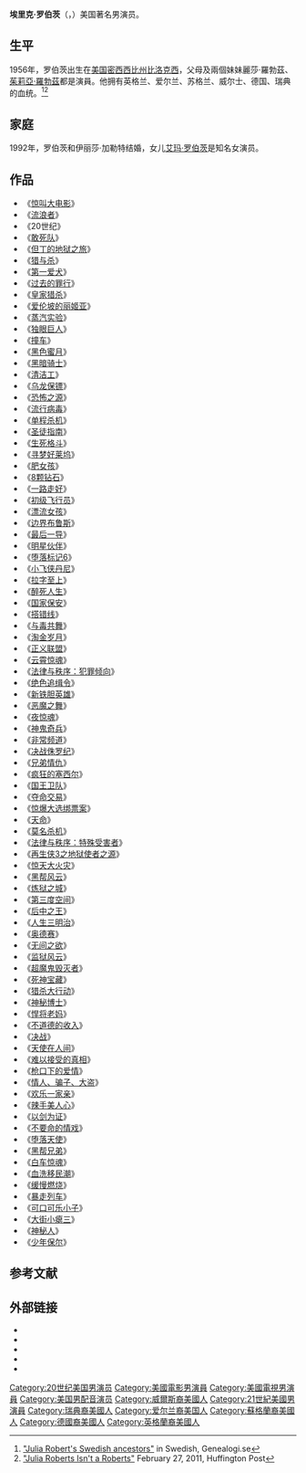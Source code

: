 {{noteTA
|T=zh-hans:埃里克·罗伯茨; zh-hant:艾力克·羅勃茲;
|1=zh-hans:埃里克·罗伯茨; zh-hant:艾力克·羅勃茲;
|2=zh-hans:罗伯茨; zh-hant:羅勃茲;
|3=zh-hans:丽莎·罗伯茨; zh-hant:麗莎·羅勃茲;
}}
{{艺人<!--导演、男演员、女演员、男歌手、女歌手、节目主持-->
| 图片     = Eric Roberts FSC 2015.jpg
| 图片尺寸 = 250px
| 图片简介 = 埃里克·罗伯茨，2015年
| 姓名     = 埃里克·罗伯茨
| 类型     = 男演员
| 原名     = 
| 英文名   = {{lang|en|Eric Roberts}}
| 綽號     = 
| 国籍     = {{USA}}
| 民族     = 美国人
| 出生日期 = {{Birth date and age|1956|4|18}}
| 出生地点 = [[美国|美国]][[密西西比州|密西西比州]][[比洛克西_(密西西比州)|比洛克西]]
| 逝世日期 = <!--卒年在前生年在后{{death date and age|}} -->
| 逝世地点 = 
| 职业     = 演员
| 语言     = [[英语|英语]]
| 教育程度 = 
| 宗教信仰 = 
| 配偶     = {{marriage|伊丽莎·加勒特|1992|}}
| 儿女     = 女儿[[艾玛·罗伯茨|艾玛·罗伯茨]]
| 父母     = 華特·佳迪·罗伯茨<br />贝蒂·卢·贝蒂努斯
| 親屬     = 麗莎·羅勃茲<br>（大妹）<br>[[茱莉亞·羅勃茲|茱莉亞·羅勃茲]]<br>（小妹）
| 活跃年代 = 1977年至今
| 代表作   = 《吉普赛之王》<br />《逃亡列车》
| 经纪公司 = 
| 奖项     =  <!--  {{Awards|award= |year= |title= }} -->
| 网站     = <!-- {{URL|www.example.com}} -->
| IMDb     = 
}}
'''埃里克·罗伯茨'''（{{lang-en|Eric Roberts}}，{{bd|1956年|4月18日|||catIdx=L}}）美国著名男演员。

== 生平 ==
1956年，罗伯茨出生在[[美国|美国]][[密西西比州|密西西比州]][[比洛克西_(密西西比州)|比洛克西]]，父母及兩個妹妹麗莎·羅勃茲、[[茱莉亞·羅勃茲|茱莉亞·羅勃茲]]都是演員。他拥有英格兰、爱尔兰、苏格兰、威尔士、德国、瑞典的血统。<ref>[http://www.genealogi.se/julia.htm "Julia Robert's Swedish ancestors"] {{Wayback|url=http://www.genealogi.se/julia.htm |date=19970331004946 }} in Swedish, Genealogi.se</ref><ref>[http://www.huffingtonpost.com/megan-smolenyak-smolenyak/julia-roberts-isnt-a-robe_b_828778.html "Julia Roberts Isn't a Roberts"] {{Wayback|url=http://www.huffingtonpost.com/megan-smolenyak-smolenyak/julia-roberts-isnt-a-robe_b_828778.html |date=20171019090225 }} February 27, 2011, Huffington Post</ref>

== 家庭 ==
1992年，罗伯茨和伊丽莎·加勒特结婚，女儿[[艾玛·罗伯茨|艾玛·罗伯茨]]是知名女演员。

== 作品 ==
*《[[惊叫大电影|惊叫大电影]]》
*《[[流浪者|流浪者]]》
*《20世纪》
*《[[敢死队|敢死队]]》
*《[[但丁的地狱之旅|但丁的地狱之旅]]》
*《[[猎与杀|猎与杀]]》
*《[[第一爱犬|第一爱犬]]》
*《[[过去的罪行|过去的罪行]]》
*《[[皇家猎杀|皇家猎杀]]》
*《[[爱伦坡的丽姬亚|爱伦坡的丽姬亚]]》
*《[[蒸汽实验|蒸汽实验]]》
*《[[独眼巨人|独眼巨人]]》
*《[[撞车|撞车]]》
*《[[黑色蜜月|黑色蜜月]]》
*《[[黑暗骑士|黑暗骑士]]》
*《[[清洁工|清洁工]]》
*《[[乌龙保镖|乌龙保镖]]》
*《[[恐怖之源|恐怖之源]]》
*《[[流行病毒|流行病毒]]》
*《[[单程杀机|单程杀机]]》
*《[[圣徒指南|圣徒指南]]》
*《[[生死格斗|生死格斗]]》
*《[[寻梦好莱坞|寻梦好莱坞]]》
*《[[肥女孩|肥女孩]]》
*《[[8颗钻石|8颗钻石]]》
*《[[一路走好|一路走好]]》
*《[[初级飞行员|初级飞行员]]》
*《[[漂流女孩|漂流女孩]]》
*《[[边界布鲁斯|边界布鲁斯]]》
*《[[最后一导|最后一导]]》
*《[[明星伙伴|明星伙伴]]》
*《[[堕落标记6|堕落标记6]]》
*《[[小飞侠丹尼|小飞侠丹尼]]》
*《[[拉字至上|拉字至上]]》
*《[[醉死人生|醉死人生]]》
*《[[国家保安|国家保安]]》
*《[[搭错线|搭错线]]》
*《[[与毒共舞|与毒共舞]]》
*《[[淘金岁月|淘金岁月]]》
*《[[正义联盟|正义联盟]]》
*《[[云霄惊魂|云霄惊魂]]》
*《[[法律与秩序：犯罪倾向|法律与秩序：犯罪倾向]]》 
*《[[绝色追缉令|绝色追缉令]]》
*《[[新铁胆英雄|新铁胆英雄]]》
*《[[恶魔之舞|恶魔之舞]]》
*《[[夜惊魂|夜惊魂]]》
*《[[神鬼奇兵|神鬼奇兵]]》
*《[[非常频道|非常频道]]》
*《[[决战侏罗纪|决战侏罗纪]]》
*《[[兄弟情仇|兄弟情仇]]》
*《[[疯狂的塞西尔|疯狂的塞西尔]]》
*《[[国王卫队|国王卫队]]》
*《[[夺命交易|夺命交易]]》
*《[[惊爆大选绑票案|惊爆大选绑票案]]》
*《[[天命|天命]]》
*《[[莫名杀机|莫名杀机]]》
*《[[法律与秩序：特殊受害者|法律与秩序：特殊受害者]]》
*《[[再生侠3之地狱使者之源|再生侠3之地狱使者之源]]》
*《[[惊天大火灾|惊天大火灾]]》
*《[[黑帮风云|黑帮风云]]》
*《[[炼狱之城|炼狱之城]]》
*《[[第三度空间|第三度空间]]》
*《[[后中之王|后中之王]]》
*《[[人生三明治|人生三明治]]》
*《[[奥德赛|奥德赛]]》
*《[[无间之欲|无间之欲]]》
*《[[监狱风云|监狱风云]]》
*《[[超魔鬼毁灭者|超魔鬼毁灭者]]》
*《[[死神宝藏|死神宝藏]]》
*《[[猎杀大行动|猎杀大行动]]》
*《[[神秘博士|神秘博士]]》
*《[[悍将老妈|悍将老妈]]》
*《[[不道德的收入|不道德的收入]]》
*《[[决战|决战]]》
*《[[天使在人间|天使在人间]]》
*《[[难以接受的真相|难以接受的真相]]》
*《[[枪口下的爱情|枪口下的爱情]]》
*《[[情人、骗子、大盗|情人、骗子、大盗]]》
*《[[欢乐一家亲|欢乐一家亲]]》
*《[[辣手美人心|辣手美人心]]》
*《[[以剑为证|以剑为证]]》
*《[[不要命的情戏|不要命的情戏]]》
*《[[堕落天使|堕落天使]]》
*《[[黑帮兄弟|黑帮兄弟]]》 
*《[[白车惊魂|白车惊魂]]》
*《[[血洗移民潮|血洗移民潮]]》
*《[[缓慢燃烧|缓慢燃烧]]》
*《[[暴走列车|暴走列车]]》
*《[[可口可乐小子|可口可乐小子]]》
*《[[大街小瘪三|大街小瘪三]]》
*《[[神秘人|神秘人]]》
*《[[少年保尔|少年保尔]]》

==参考文献==
{{reflist}}

== 外部链接 ==
* {{Official website|http://www.ericrobertsactor.com/}}
* {{Mtime people|922112}}
* {{IMDb name|616}}
* {{IBDB name|89959}}
* {{AllRovi person|108473}}
{{波士頓影評人協會獎最佳男主角}}
{{Authority control}}

{{DEFAULTSORT:Roberts, Eric}}
[[Category:20世纪美国男演员|Category:20世纪美国男演员]]
[[Category:美國電影男演員|Category:美國電影男演員]]
[[Category:美國電視男演員|Category:美國電視男演員]]
[[Category:美国男配音演员|Category:美国男配音演员]]
[[Category:威爾斯裔美國人|Category:威爾斯裔美國人]]
[[Category:21世紀美國男演員|Category:21世紀美國男演員]]
[[Category:瑞典裔美國人|Category:瑞典裔美國人]]
[[Category:爱尔兰裔美国人|Category:爱尔兰裔美国人]]
[[Category:蘇格蘭裔美國人|Category:蘇格蘭裔美國人]]
[[Category:德國裔美國人|Category:德國裔美國人]]
[[Category:英格蘭裔美國人|Category:英格蘭裔美國人]]